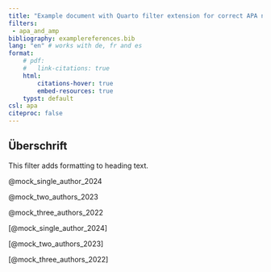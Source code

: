 ```yaml
---
title: "Example document with Quarto filter extension for correct APA narrative citation"
filters:
 - apa_and_amp
bibliography: examplereferences.bib
lang: "en" # works with de, fr and es
format: 
    # pdf:
    #   link-citations: true
    html:
        citations-hover: true
        embed-resources: true
    typst: default
csl: apa
citeproc: false
---
```


## Überschrift

This filter adds formatting to heading text.

@mock_single_author_2024  

@mock_two_authors_2023

@mock_three_authors_2022


[@mock_single_author_2024]

[@mock_two_authors_2023]

[@mock_three_authors_2022]